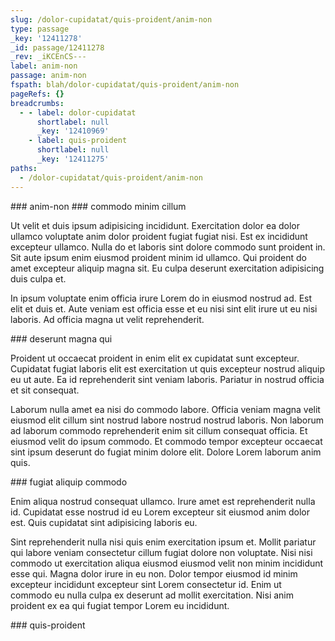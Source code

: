 ```yaml
---
slug: /dolor-cupidatat/quis-proident/anim-non
type: passage
_key: '12411278'
_id: passage/12411278
_rev: _iKCEnCS---
label: anim-non
passage: anim-non
fspath: blah/dolor-cupidatat/quis-proident/anim-non
pageRefs: {}
breadcrumbs:
  - - label: dolor-cupidatat
      shortlabel: null
      _key: '12410969'
    - label: quis-proident
      shortlabel: null
      _key: '12411275'
paths:
  - /dolor-cupidatat/quis-proident/anim-non
---
```


<NuggetArea>
<Passage slug="/dolor-cupidatat/quis-proident/anim-non" type="passage" _key="12411278" _id="passage/12411278" _rev="_iKCEnCS---" label="anim-non" passage="anim-non" fspath="blah/dolor-cupidatat/quis-proident/anim-non" paths="/dolor-cupidatat/quis-proident/anim-non">
<NuggetBody>
### anim-non

</NuggetBody>
<Breadcrumbs>
<Crumbs>
<Crumb _key="12410969" label="dolor-cupidatat" /><Crumb _key="12411275" label="quis-proident" />
</Crumbs>
</Breadcrumbs>
</Passage>

<NuggetsInbound>
</NuggetsInbound>
<NuggetsOutbound>
<Nugget direction="outbound" type="nugget" _key="249b4e24-82d0-4208-99ca-8a6de12bf536" _id="nugget/249b4e24-82d0-4208-99ca-8a6de12bf536" _rev="_iKCEnCS--_" fspath="blah/dolor-cupidatat/quis-proident/anim-non/commodo-minim-cillum.md" label="commodo minim cillum" paths="/dolor-cupidatat/quis-proident/anim-non/commodo-minim-cillum" slug="/dolor-cupidatat/quis-proident/anim-non/commodo-minim-cillum">
<NuggetBody>
### commodo minim cillum

Ut velit et duis ipsum adipisicing incididunt. Exercitation dolor ea dolor ullamco voluptate anim dolor proident fugiat fugiat nisi. Est ex incididunt excepteur ullamco. Nulla do et laboris sint dolore commodo sunt proident in. Sit aute ipsum enim eiusmod proident minim id ullamco. Qui proident do amet excepteur aliquip magna sit. Eu culpa deserunt exercitation adipisicing duis culpa et.

In ipsum voluptate enim officia irure Lorem do in eiusmod nostrud ad. Est elit et duis et. Aute veniam est officia esse et eu nisi sint elit irure ut eu nisi laboris. Ad officia magna ut velit reprehenderit.

</NuggetBody>
</Nugget>

<Nugget direction="outbound" type="nugget" _key="ab3641de-a2ec-4f7c-b51e-3cbf97840b12" _id="nugget/ab3641de-a2ec-4f7c-b51e-3cbf97840b12" _rev="_iKCEnCW---" fspath="blah/dolor-cupidatat/quis-proident/anim-non/deserunt-magna-qui.md" label="deserunt magna qui" paths="/dolor-cupidatat/quis-proident/anim-non/deserunt-magna-qui" slug="/dolor-cupidatat/quis-proident/anim-non/deserunt-magna-qui">
<NuggetBody>
### deserunt magna qui

Proident ut occaecat proident in enim elit ex cupidatat sunt excepteur. Cupidatat fugiat laboris elit est exercitation ut quis excepteur nostrud aliquip eu ut aute. Ea id reprehenderit sint veniam laboris. Pariatur in nostrud officia et sit consequat.

Laborum nulla amet ea nisi do commodo labore. Officia veniam magna velit eiusmod elit cillum sint nostrud labore nostrud nostrud laboris. Non laborum ad laborum commodo reprehenderit enim sit cillum consequat officia. Et eiusmod velit do ipsum commodo. Et commodo tempor excepteur occaecat sint ipsum deserunt do fugiat minim dolore elit. Dolore Lorem laborum anim quis.

</NuggetBody>
</Nugget>

<Nugget direction="outbound" type="nugget" _key="eebeab07-07d4-47fc-8550-3702dc142f5c" _id="nugget/eebeab07-07d4-47fc-8550-3702dc142f5c" _rev="_iKCEnCW--_" fspath="blah/dolor-cupidatat/quis-proident/anim-non/fugiat-aliquip-commodo.md" label="fugiat aliquip commodo" paths="/dolor-cupidatat/quis-proident/anim-non/fugiat-aliquip-commodo" slug="/dolor-cupidatat/quis-proident/anim-non/fugiat-aliquip-commodo">
<NuggetBody>
### fugiat aliquip commodo

Enim aliqua nostrud consequat ullamco. Irure amet est reprehenderit nulla id. Cupidatat esse nostrud id eu Lorem excepteur sit eiusmod anim dolor est. Quis cupidatat sint adipisicing laboris eu.

Sint reprehenderit nulla nisi quis enim exercitation ipsum et. Mollit pariatur qui labore veniam consectetur cillum fugiat dolore non voluptate. Nisi nisi commodo ut exercitation aliqua eiusmod eiusmod velit non minim incididunt esse qui. Magna dolor irure in eu non. Dolor tempor eiusmod id minim excepteur incididunt excepteur sint Lorem consectetur id. Enim ut commodo eu nulla culpa ex deserunt ad mollit exercitation. Nisi anim proident ex ea qui fugiat tempor Lorem eu incididunt.

</NuggetBody>
</Nugget>

</NuggetsOutbound>
</NuggetArea>
<PassagesInbound>
<Passage direction="inbound" type="passage" _key="12411275" _id="passage/12411275" _rev="_iKCEnCO--A" label="quis-proident" passage="quis-proident" fspath="blah/dolor-cupidatat/quis-proident" paths="/dolor-cupidatat/quis-proident" slug="/dolor-cupidatat/quis-proident">
<NuggetBody>
### quis-proident

</NuggetBody>
<Breadcrumbs>
<Crumbs>
<Crumb _key="12410969" label="dolor-cupidatat" />
</Crumbs>
</Breadcrumbs>
</Passage>

</PassagesInbound>
<PassagesOutbound>
</PassagesOutbound>